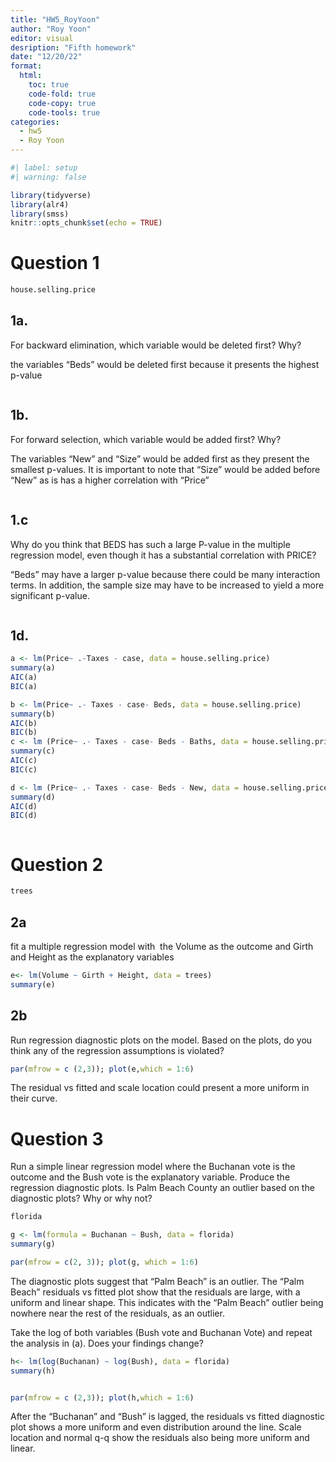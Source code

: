 ```yaml
---
title: "HW5_RoyYoon"
author: "Roy Yoon"
editor: visual
desription: "Fifth homework"
date: "12/20/22"
format:
  html:
    toc: true
    code-fold: true
    code-copy: true
    code-tools: true
categories:
  - hw5
  - Roy Yoon
---
```


```r
#| label: setup
#| warning: false

library(tidyverse)
library(alr4)
library(smss)
knitr::opts_chunk$set(echo = TRUE)
```

# Question 1

```r

house.selling.price

```

## 1a.

For backward elimination, which variable would be deleted first? Why?

the variables "Beds" would be deleted first because it presents the highest p-value

```r

```

## 1b.

For forward selection, which variable would be added first? Why?

The variables "New" and "Size" would be added first as they present the smallest p-values. It is important to note that "Size" would be added before "New" as is has a higher correlation with "Price"

```r

```

## 1.c

Why do you think that BEDS has such a large P-value in the multiple regression model, even though it has a substantial correlation with PRICE?

"Beds" may have a larger p-value because there could be many interaction terms. In addition, the sample size may have to be increased to yield a more significant p-value.

```r
```

## 1d.

```r
a <- lm(Price~ .-Taxes - case, data = house.selling.price)
summary(a)
AIC(a)
BIC(a)

b <- lm(Price~ .- Taxes - case- Beds, data = house.selling.price)
summary(b)
AIC(b)
BIC(b)
c <- lm (Price~ .- Taxes - case- Beds - Baths, data = house.selling.price)
summary(c)
AIC(c)
BIC(c)

d <- lm (Price~ .- Taxes - case- Beds - New, data = house.selling.price)
summary(d)
AIC(d)
BIC(d)
```

```r

```

# Question 2

```r
trees
```

## 2a

fit a multiple regression model with  the Volume as the outcome and Girth  and Height as the explanatory variables

```r
e<- lm(Volume ~ Girth + Height, data = trees)
summary(e)
```

## 2b

Run regression diagnostic plots on the model. Based on the plots, do you think any of the regression assumptions is violated?

```r
par(mfrow = c (2,3)); plot(e,which = 1:6)

```

The residual vs fitted and scale location could present a more uniform in their curve.

# Question 3

Run a simple linear regression model where the Buchanan vote is the outcome and the Bush vote is the explanatory variable. Produce the regression diagnostic plots. Is Palm Beach County an outlier based on the diagnostic plots? Why or why not?

```r
florida

```

```r
g <- lm(formula = Buchanan ~ Bush, data = florida)
summary(g)

par(mfrow = c(2, 3)); plot(g, which = 1:6)
```

The diagnostic plots suggest that "Palm Beach" is an outlier. The "Palm Beach" residuals vs fitted plot show that the residuals are large, with a uniform and linear shape. This indicates with the "Palm Beach" outlier being nowhere near the rest of the residuals, as an outlier.

Take the log of both variables (Bush vote and Buchanan Vote) and repeat the analysis in (a). Does your findings change?

```r
h<- lm(log(Buchanan) ~ log(Bush), data = florida)
summary(h)


par(mfrow = c (2,3)); plot(h,which = 1:6)
```

After the "Buchanan" and "Bush" is lagged, the residuals vs fitted diagnostic plot shows a more uniform and even distribution around the line. Scale location and normal q-q show the residuals also being more uniform and linear.
